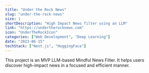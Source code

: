 ```yaml
---
title: "Under the Rock News"
slug: "under-the-rock-news"
size: 1
shortDescription: "High Impact News filter using an LLM"
link: "https://undertherocknews.com"
icon: "UnderTheRockIcon"
categories: ["Web Development", "Deep Learning"]
date: "2023-06-15"
techStack: ["Next.js", "HuggingFace"]
---
```


This project is an MVP LLM-based Mindful News Filter.  It helps users discover high-impact news in a focused and efficient manner.